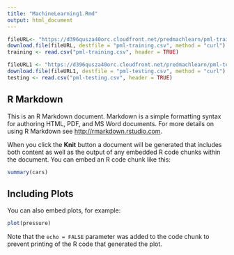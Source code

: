 ```yaml
---
title: "MachineLearning1.Rmd"
output: html_document
---
```


```r
fileURL<- "https://d396qusza40orc.cloudfront.net/predmachlearn/pml-training.csv"
download.file(fileURL, destfile = "pml-training.csv", method = "curl")
training <- read.csv("pml-training.csv", header = TRUE)

fileURL1 <- "https://d396qusza40orc.cloudfront.net/predmachlearn/pml-testing.csv"
download.file(fileURL1, destfile = "pml-testing.csv", method = "curl")
testing <- read.csv("pml-testing.csv", header = TRUE)
```

## R Markdown

This is an R Markdown document. Markdown is a simple formatting syntax for authoring HTML, PDF, and MS Word documents. For more details on using R Markdown see <http://rmarkdown.rstudio.com>.

When you click the **Knit** button a document will be generated that includes both content as well as the output of any embedded R code chunks within the document. You can embed an R code chunk like this:

```r
summary(cars)
```

## Including Plots

You can also embed plots, for example:

```r
plot(pressure)
```

Note that the `echo = FALSE` parameter was added to the code chunk to prevent printing of the R code that generated the plot.
